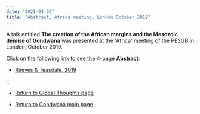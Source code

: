 ```yaml
---
date: "2021-04-30"
title: "Abstract, Africa meeting, London October 2019"
---
```

A talk entitled **The creation of the African margins and the Mesozoic demise of Gondwana** was presented at the 'Africa' meeting of the PESGB in London, October 2019.


Click on the following link to see the 4-page **Abstract**:



* [Reeves & Teasdale, 2019](http://www.reeves.nl/upload/The-creation-of-the-African-margins-revised.pdf)


::


* [Return to Global Thoughts page](../other-material)

* [Return to Gondwana main page](../../gondwana)
